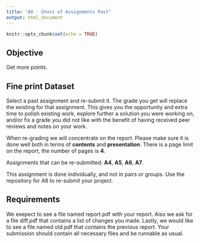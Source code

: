 ```yaml
---
title: "A8 - Ghost of Assignments Past"
output: html_document
---
```


```r
knitr::opts_chunk$set(echo = TRUE)
```


## Objective

Get more points.

## Fine print Dataset

Select a past assignment and re-submit it.  The grade you get will replace the existing for that assignment. This gives you the opportunity and extra time to polish existing work, explore further a solution you were working on, and/or fix a grade you did not like with the benefit of having received peer reviews and notes on your work.

When re-grading we will concentrate on the report. Please make sure it is done well both in terms of **contents** and **presentation**. There is a page limit on the report, the number of pages is **4**. 

Assignments that can be re-submitted: **A4**, **A5**, **A6**, **A7**.

This assignment is done individually, and not in pairs or groups. Use the repository for A8 to re-submit your project.

## Requirements

We exepect to see a file named report.pdf with your report. Also we ask for a file diff.pdf that contains a list of changes you made.  Lastly, we would like to see a file named old.pdf that contains the previous report.   Your submission should contain all necessary files and be runnable as usual.

